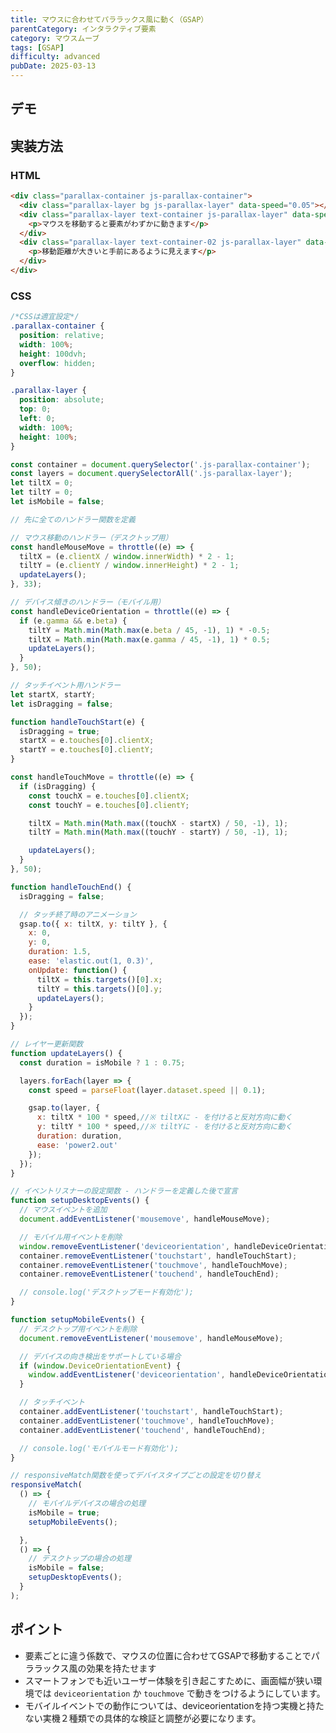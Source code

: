 ```yaml
---
title: マウスに合わせてパララックス風に動く（GSAP）
parentCategory: インタラクティブ要素
category: マウスムーブ
tags: [GSAP]
difficulty: advanced
pubDate: 2025-03-13
---
```



## デモ

<IframeDemo/>

## 実装方法

### HTML

```html
<div class="parallax-container js-parallax-container">
  <div class="parallax-layer bg js-parallax-layer" data-speed="0.05"></div>
  <div class="parallax-layer text-container js-parallax-layer" data-speed="0.2">
    <p>マウスを移動すると要素がわずかに動きます</p>
  </div>
  <div class="parallax-layer text-container-02 js-parallax-layer" data-speed="0.5">
    <p>移動距離が大きいと手前にあるように見えます</p>
  </div>
</div>
```

### CSS

```css
/*CSSは適宜設定*/
.parallax-container {
  position: relative;
  width: 100%;
  height: 100dvh;
  overflow: hidden;
}

.parallax-layer {
  position: absolute;
  top: 0;
  left: 0;
  width: 100%;
  height: 100%;
}
```
```javascript
const container = document.querySelector('.js-parallax-container');
const layers = document.querySelectorAll('.js-parallax-layer');
let tiltX = 0;
let tiltY = 0;
let isMobile = false;

// 先に全てのハンドラー関数を定義

// マウス移動のハンドラー（デスクトップ用）
const handleMouseMove = throttle((e) => {
  tiltX = (e.clientX / window.innerWidth) * 2 - 1;
  tiltY = (e.clientY / window.innerHeight) * 2 - 1;
  updateLayers();
}, 33);

// デバイス傾きのハンドラー（モバイル用）
const handleDeviceOrientation = throttle((e) => {
  if (e.gamma && e.beta) {
    tiltY = Math.min(Math.max(e.beta / 45, -1), 1) * -0.5;
    tiltX = Math.min(Math.max(e.gamma / 45, -1), 1) * 0.5;
    updateLayers();
  }
}, 50);

// タッチイベント用ハンドラー
let startX, startY;
let isDragging = false;

function handleTouchStart(e) {
  isDragging = true;
  startX = e.touches[0].clientX;
  startY = e.touches[0].clientY;
}

const handleTouchMove = throttle((e) => {
  if (isDragging) {
    const touchX = e.touches[0].clientX;
    const touchY = e.touches[0].clientY;

    tiltX = Math.min(Math.max((touchX - startX) / 50, -1), 1);
    tiltY = Math.min(Math.max((touchY - startY) / 50, -1), 1);

    updateLayers();
  }
}, 50);

function handleTouchEnd() {
  isDragging = false;

  // タッチ終了時のアニメーション
  gsap.to({ x: tiltX, y: tiltY }, {
    x: 0,
    y: 0,
    duration: 1.5,
    ease: 'elastic.out(1, 0.3)',
    onUpdate: function() {
      tiltX = this.targets()[0].x;
      tiltY = this.targets()[0].y;
      updateLayers();
    }
  });
}

// レイヤー更新関数
function updateLayers() {
  const duration = isMobile ? 1 : 0.75;

  layers.forEach(layer => {
    const speed = parseFloat(layer.dataset.speed || 0.1);

    gsap.to(layer, {
      x: tiltX * 100 * speed,//※ tiltXに - を付けると反対方向に動く
      y: tiltY * 100 * speed,//※ tiltYに - を付けると反対方向に動く
      duration: duration,
      ease: 'power2.out'
    });
  });
}

// イベントリスナーの設定関数 - ハンドラーを定義した後で宣言
function setupDesktopEvents() {
  // マウスイベントを追加
  document.addEventListener('mousemove', handleMouseMove);

  // モバイル用イベントを削除
  window.removeEventListener('deviceorientation', handleDeviceOrientation);
  container.removeEventListener('touchstart', handleTouchStart);
  container.removeEventListener('touchmove', handleTouchMove);
  container.removeEventListener('touchend', handleTouchEnd);

  // console.log('デスクトップモード有効化');
}

function setupMobileEvents() {
  // デスクトップ用イベントを削除
  document.removeEventListener('mousemove', handleMouseMove);

  // デバイスの向き検出をサポートしている場合
  if (window.DeviceOrientationEvent) {
    window.addEventListener('deviceorientation', handleDeviceOrientation);
  }

  // タッチイベント
  container.addEventListener('touchstart', handleTouchStart);
  container.addEventListener('touchmove', handleTouchMove);
  container.addEventListener('touchend', handleTouchEnd);

  // console.log('モバイルモード有効化');
}

// responsiveMatch関数を使ってデバイスタイプごとの設定を切り替え
responsiveMatch(
  () => {
    // モバイルデバイスの場合の処理
    isMobile = true;
    setupMobileEvents();

  },
  () => {
    // デスクトップの場合の処理
    isMobile = false;
    setupDesktopEvents();
  }
);

```



## ポイント
- 要素ごとに違う係数で、マウスの位置に合わせてGSAPで移動することでパララックス風の効果を持たせます
- スマートフォンでも近いユーザー体験を引き起こすために、画面幅が狭い環境では `deviceorientation` か `touchmove` で動きをつけるようにしています。
- モバイルイベントでの動作については、deviceorientationを持つ実機と持たない実機２種類での具体的な検証と調整が必要になります。
